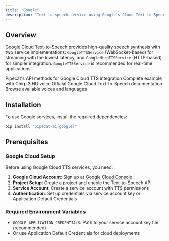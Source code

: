 ```yaml
---
title: "Google"
description: "Text-to-speech service using Google's Cloud Text-to-Speech API"
---
```


## Overview

Google Cloud Text-to-Speech provides high-quality speech synthesis with two service implementations: `GoogleTTSService` (WebSocket-based) for streaming with the lowest latency, and `GoogleHttpTTSService` (HTTP-based) for simpler integration. `GoogleTTSService` is recommended for real-time applications.

<CardGroup cols={2}>
  <Card
    title="Google TTS API Reference"
    icon="code"
    href="https://reference-server.pipecat.ai/en/latest/api/pipecat.services.google.tts.html"
  >
    Pipecat's API methods for Google Cloud TTS integration
  </Card>
  <Card
    title="Example Implementation"
    icon="play"
    href="https://github.com/pipecat-ai/pipecat/blob/main/examples/foundational/07n-interruptible-google.py"
  >
    Complete example with Chirp 3 HD voice
  </Card>
  <Card
    title="Google Cloud Documentation"
    icon="book"
    href="https://cloud.google.com/text-to-speech/docs"
  >
    Official Google Cloud Text-to-Speech documentation
  </Card>
  <Card
    title="Voice Gallery"
    icon="microphone"
    href="https://cloud.google.com/text-to-speech/docs/voices"
  >
    Browse available voices and languages
  </Card>
</CardGroup>

## Installation

To use Google services, install the required dependencies:

```bash
pip install "pipecat-ai[google]"
```

## Prerequisites

### Google Cloud Setup

Before using Google Cloud TTS services, you need:

1. **Google Cloud Account**: Sign up at [Google Cloud Console](https://console.cloud.google.com/)
2. **Project Setup**: Create a project and enable the Text-to-Speech API
3. **Service Account**: Create a service account with TTS permissions
4. **Authentication**: Set up credentials via service account key or Application Default Credentials

### Required Environment Variables

- `GOOGLE_APPLICATION_CREDENTIALS`: Path to your service account key file (recommended)
- Or use Application Default Credentials for cloud deployments
